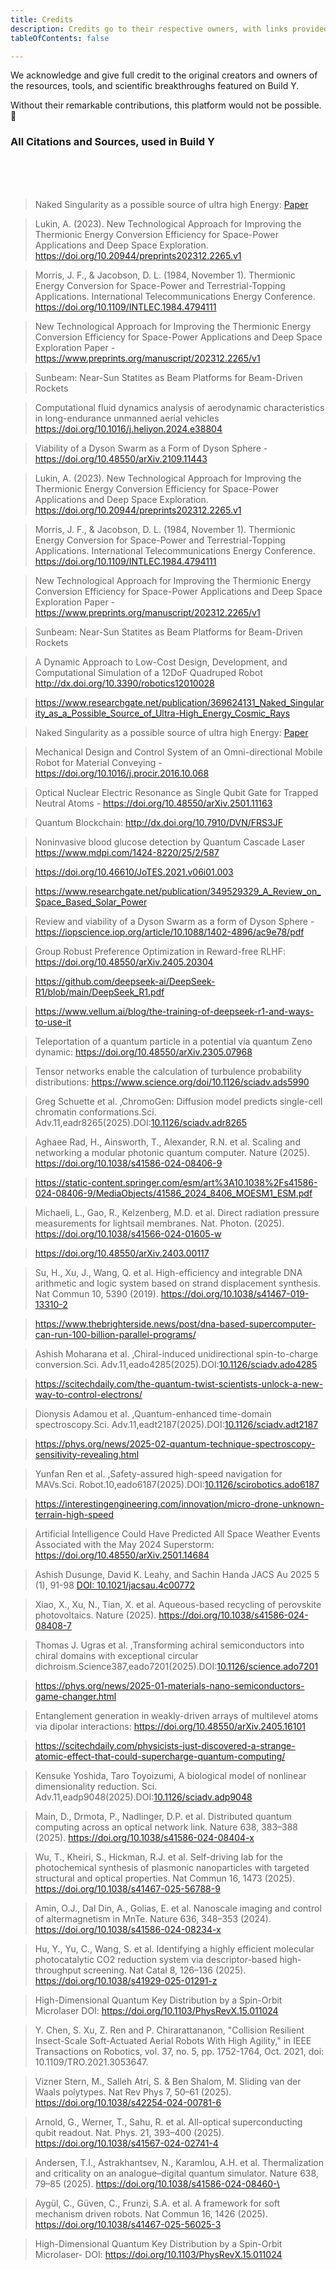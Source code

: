 ```yaml
---
title: Credits
description: Credits go to their respective owners, with links provided at the bottom.
tableOfContents: false

---
```


We acknowledge and give full credit to the original creators and owners of the resources, tools, and scientific breakthroughs featured on Build Y.

Without their remarkable contributions, this platform would not be possible. 🙏


### All Citations and Sources, used in Build Y
<br />
<br />
<br />

> Naked Singularity as a possible source of ultra high Energy: [Paper](https://www.researchgate.net/publication/369624131_Naked_Singularity_as_a_Possible_Source_of_Ultra-High_Energy_Cosmic_Rays)

> Lukin, A. (2023). New Technological Approach for Improving the Thermionic Energy Conversion Efficiency for Space-Power Applications and Deep Space Exploration. https://doi.org/10.20944/preprints202312.2265.v1

> Morris, J. F., & Jacobson, D. L. (1984, November 1). Thermionic Energy Conversion for Space-Power and Terrestrial-Topping Applications. International Telecommunications Energy Conference. https://doi.org/10.1109/INTLEC.1984.4794111

> New Technological Approach for Improving the Thermionic Energy Conversion Efficiency for Space-Power Applications and Deep Space Exploration Paper - https://www.preprints.org/manuscript/202312.2265/v1

> Sunbeam: Near-Sun Statites as Beam Platforms for Beam-Driven Rockets

> Computational fluid dynamics analysis of aerodynamic characteristics in long-endurance unmanned aerial vehicles https://doi.org/10.1016/j.heliyon.2024.e38804

> Viability of a Dyson Swarm as a Form of Dyson Sphere - https://doi.org/10.48550/arXiv.2109.11443

> Lukin, A. (2023). New Technological Approach for Improving the Thermionic Energy Conversion Efficiency for Space-Power Applications and Deep Space Exploration. https://doi.org/10.20944/preprints202312.2265.v1

> Morris, J. F., & Jacobson, D. L. (1984, November 1). Thermionic Energy Conversion for Space-Power and Terrestrial-Topping Applications. International Telecommunications Energy Conference. https://doi.org/10.1109/INTLEC.1984.4794111

> New Technological Approach for Improving the Thermionic Energy Conversion Efficiency for Space-Power Applications and Deep Space Exploration Paper - https://www.preprints.org/manuscript/202312.2265/v1

> Sunbeam: Near-Sun Statites as Beam Platforms for Beam-Driven Rockets

> A Dynamic Approach to Low-Cost Design, Development, and Computational Simulation of a 12DoF Quadruped Robot http://dx.doi.org/10.3390/robotics12010028

> https://www.researchgate.net/publication/369624131_Naked_Singularity_as_a_Possible_Source_of_Ultra-High_Energy_Cosmic_Rays

> Naked Singularity as a possible source of ultra high Energy: [Paper](https://www.researchgate.net/publication/369624131_Naked_Singularity_as_a_Possible_Source_of_Ultra-High_Energy_Cosmic_Rays)

> Mechanical Design and Control System of an Omni-directional Mobile Robot for Material Conveying -https://doi.org/10.1016/j.procir.2016.10.068

> Optical Nuclear Electric Resonance as Single Qubit Gate for Trapped Neutral Atoms - https://doi.org/10.48550/arXiv.2501.11163

> Quantum Blockchain: http://dx.doi.org/10.7910/DVN/FRS3JF

> Noninvasive blood glucose detection by Quantum Cascade Laser https://www.mdpi.com/1424-8220/25/2/587

> https://doi.org/10.46610/JoTES.2021.v06i01.003

> https://www.researchgate.net/publication/349529329_A_Review_on_Space_Based_Solar_Power

> Review and viability of a Dyson Swarm as a form of Dyson Sphere - https://iopscience.iop.org/article/10.1088/1402-4896/ac9e78/pdf

> Group Robust Preference Optimization in Reward-free RLHF: https://doi.org/10.48550/arXiv.2405.20304

> https://github.com/deepseek-ai/DeepSeek-R1/blob/main/DeepSeek_R1.pdf

> https://www.vellum.ai/blog/the-training-of-deepseek-r1-and-ways-to-use-it

> Teleportation of a quantum particle in a potential via quantum Zeno dynamic: https://doi.org/10.48550/arXiv.2305.07968

> Tensor networks enable the calculation of turbulence probability distributions: https://www.science.org/doi/10.1126/sciadv.ads5990

> Greg Schuette et al. ,ChromoGen: Diffusion model predicts single-cell chromatin conformations.Sci. Adv.11,eadr8265(2025).DOI:[10.1126/sciadv.adr8265](https://doi.org/10.1126/sciadv.adr8265)

> Aghaee Rad, H., Ainsworth, T., Alexander, R.N. et al. Scaling and networking a modular photonic quantum computer. Nature (2025). https://doi.org/10.1038/s41586-024-08406-9

> https://static-content.springer.com/esm/art%3A10.1038%2Fs41586-024-08406-9/MediaObjects/41586_2024_8406_MOESM1_ESM.pdf

> Michaeli, L., Gao, R., Kelzenberg, M.D. et al. Direct radiation pressure measurements for lightsail membranes. Nat. Photon. (2025). https://doi.org/10.1038/s41566-024-01605-w

> https://doi.org/10.48550/arXiv.2403.00117

> Su, H., Xu, J., Wang, Q. et al. High-efficiency and integrable DNA arithmetic and logic system based on strand displacement synthesis. Nat Commun 10, 5390 (2019). https://doi.org/10.1038/s41467-019-13310-2

> https://www.thebrighterside.news/post/dna-based-supercomputer-can-run-100-billion-parallel-programs/

> Ashish Moharana et al. ,Chiral-induced unidirectional spin-to-charge conversion.Sci. Adv.11,eado4285(2025).DOI:[10.1126/sciadv.ado4285](https://doi.org/10.1126/sciadv.ado4285)

> https://scitechdaily.com/the-quantum-twist-scientists-unlock-a-new-way-to-control-electrons/

> Dionysis Adamou et al. ,Quantum-enhanced time-domain spectroscopy.Sci. Adv.11,eadt2187(2025).DOI:[10.1126/sciadv.adt2187](https://doi.org/10.1126/sciadv.adt2187)

> https://phys.org/news/2025-02-quantum-technique-spectroscopy-sensitivity-revealing.html

> Yunfan Ren et al. ,Safety-assured high-speed navigation for MAVs.Sci. Robot.10,eado6187(2025).DOI:[10.1126/scirobotics.ado6187](https://doi.org/10.1126/scirobotics.ado6187)

> https://interestingengineering.com/innovation/micro-drone-unknown-terrain-high-speed

> Artificial Intelligence Could Have Predicted All Space Weather Events Associated with the May 2024 Superstorm: https://doi.org/10.48550/arXiv.2501.14684

> Ashish Dusunge, David K. Leahy, and Sachin Handa JACS Au 2025 5 (1), 91-98 [DOI: 10.1021/jacsau.4c00772](https://doi.org/10.1021/jacsau.4c00772)

> Xiao, X., Xu, N., Tian, X. et al. Aqueous-based recycling of perovskite photovoltaics. Nature (2025). https://doi.org/10.1038/s41586-024-08408-7

> Thomas J. Ugras et al. ,Transforming achiral semiconductors into chiral domains with exceptional circular dichroism.Science387,eado7201(2025).DOI:[10.1126/science.ado7201](https://doi.org/10.1126/science.ado7201)

> https://phys.org/news/2025-01-materials-nano-semiconductors-game-changer.html

> Entanglement generation in weakly-driven arrays of multilevel atoms via dipolar interactions: https://doi.org/10.48550/arXiv.2405.16101

> https://scitechdaily.com/physicists-just-discovered-a-strange-atomic-effect-that-could-supercharge-quantum-computing/

> Kensuke Yoshida, Taro Toyoizumi, A biological model of nonlinear dimensionality reduction. Sci. Adv.11,eadp9048(2025).DOI:[10.1126/sciadv.adp9048](https://doi.org/10.1126/sciadv.adp9048)

> Main, D., Drmota, P., Nadlinger, D.P. et al. Distributed quantum computing across an optical network link. Nature 638, 383–388 (2025). https://doi.org/10.1038/s41586-024-08404-x

> Wu, T., Kheiri, S., Hickman, R.J. et al. Self-driving lab for the photochemical synthesis of plasmonic nanoparticles with targeted structural and optical properties. Nat Commun 16, 1473 (2025). https://doi.org/10.1038/s41467-025-56788-9

> Amin, O.J., Dal Din, A., Golias, E. et al. Nanoscale imaging and control of altermagnetism in MnTe. Nature 636, 348–353 (2024). https://doi.org/10.1038/s41586-024-08234-x

> Hu, Y., Yu, C., Wang, S. et al. Identifying a highly efficient molecular photocatalytic CO2 reduction system via descriptor-based high-throughput screening. Nat Catal 8, 126–136 (2025). https://doi.org/10.1038/s41929-025-01291-z

> High-Dimensional Quantum Key Distribution by a Spin-Orbit Microlaser DOI: https://doi.org/10.1103/PhysRevX.15.011024

> Y. Chen, S. Xu, Z. Ren and P. Chirarattananon, "Collision Resilient Insect-Scale Soft-Actuated Aerial Robots With High Agility," in IEEE Transactions on Robotics, vol. 37, no. 5, pp. 1752-1764, Oct. 2021, doi: 10.1109/TRO.2021.3053647.

> Vizner Stern, M., Salleh Atri, S. & Ben Shalom, M. Sliding van der Waals polytypes. Nat Rev Phys 7, 50–61 (2025). https://doi.org/10.1038/s42254-024-00781-6

> Arnold, G., Werner, T., Sahu, R. et al. All-optical superconducting qubit readout. Nat. Phys. 21, 393–400 (2025). https://doi.org/10.1038/s41567-024-02741-4

> Andersen, T.I., Astrakhantsev, N., Karamlou, A.H. et al. Thermalization and criticality on an analogue–digital quantum simulator. Nature 638, 79–85 (2025). https://doi.org/10.1038/s41586-024-08460-\

> Aygül, C., Güven, C., Frunzi, S.A. et al. A framework for soft mechanism driven robots. Nat Commun 16, 1426 (2025). https://doi.org/10.1038/s41467-025-56025-3

> High-Dimensional Quantum Key Distribution by a Spin-Orbit Microlaser- DOI: https://doi.org/10.1103/PhysRevX.15.011024
